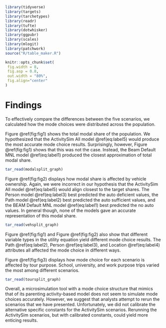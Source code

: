 
```r
library(tidyverse)
library(targets)
library(tarchetypes)
library(readr)
library(tufte)
library(dotwhisker)
library(ggpubr)
library(scales)
library(mlogit)
library(patchwork)
source("R/table_maker.R")
```

```r
knitr::opts_chunk$set(
 fig.width = 8,
 fig.asp = 0.8,
 out.width = "80%",
 fig.align="center"
)
```

# Findings

To effectively compare the differences between the five scenarios, we calculated how the mode choices were distributed across the population. 

Figure \@ref(fig:fig1) shows the total modal share of the population. We hypothesized that the ActivitySim All model \@ref(eq:label5) would produce the most accurate mode choice results. Surprisingly, however, Figure \@ref(fig:fig1) shows that this was not the case. Instead, the Beam Default MNL model \@ref(eq:label1) produced the closest approximation of total modal share.

```r
tar_read(modalsplit_graph)
```

Figure \@ref(fig:fig2) displays how modal share is affected by vehicle ownership. Again, we were incorrect in our hypothesis that the ActivitySim All model \@ref(eq:label5) would align closest to the target shares. The Person model \@ref(eq:label3) best predicted the auto deficient values, the Path model \@ref(eq:label2) best predicted the auto sufficient values, and the BEAM Default MNL model \@ref(eq:label1) best predicted the no auto values. In general though, none of the models gave an accurate representation of this modal share.

```r
tar_read(vehsplit_graph)
```

Figure \@ref(fig:fig1) and Figure \@ref(fig:fig2) also show that different variable types in the utility equation yield different mode choice results. The Path \@ref(eq:label2), Person \@ref(eq:label3), and Location \@ref(eq:label4) attributes all affected the mode choice in different ways.

Figure \@ref(fig:fig3) displays how mode choice for each scenario is affected by tour purpose. School, university, and work purpose trips varied the most among different scenarios. 

```r
tar_read(toursplit_graph)
```

Overall, a microsimulation tool with a mode choice structure that mimics that of its parenting activity-based model does not seem to simulate mode choices accurately. However, we suggest that analysts attempt to rerun the scenarios that we have presented. Unfortunately, we did not calibrate the alternative specific constants for the ActivitySim scenarios. Rerunning the ActivitySim scenarios, but with calibrated constants, could yield more enticing results.